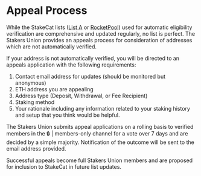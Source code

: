 
# Appeal Process

While the StakeCat lists ([List A](https://github.com/Stake-Cat/Solo-Stakers/blob/main/Solo-Stakers/Solo-Stakers-A.csv) or [RocketPool](https://github.com/Stake-Cat/Solo-Stakers/blob/main/Solo-Stakers/Rocketpool-Solo-Stakers.csv)) used for automatic eligibility verification are comprehensive and updated regularly, no list is perfect. The Stakers Union provides an appeals process for consideration of addresses which are not automatically verified.

If your address is not automatically verified, you will be directed to an appeals application with the following requirements:

1. Contact email address for updates (should be monitored but anonymous)
2. ETH address you are appealing
3. Address type (Deposit, Withdrawal, or Fee Recipient)
4. Staking method
5. Your rationale including any information related to your staking history and setup that you think would be helpful.

The Stakers Union submits appeal applications on a rolling basis to verified members in the 🔒 | members-only channel for a vote over 7 days and are decided by a simple majority. Notification of the outcome will be sent to the email address provided.

Successful appeals become full Stakers Union members and are proposed for inclusion to StakeCat in future list updates.